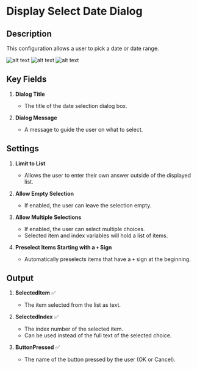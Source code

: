 # Display Select Date Dialog

## Description

This configuration allows a user to pick a date or date range.

![alt text](../../assets/message-boxes/display-select-from-list-dialog.png)
![alt text](../../assets/message-boxes/display-select-from-list-dialog1.png)
![alt text](../../assets/message-boxes/display-select-from-list-dialog2.png)

## **Key Fields**

1. **Dialog Title**  
   - The title of the date selection dialog box.  

2. **Dialog Message**  
   - A message to guide the user on what to select.  

## **Settings**

1. **Limit to List**
   - Allows the user to enter their own answer outside of the displayed list.  

2. **Allow Empty Selection**
   - If enabled, the user can leave the selection empty.  

3. **Allow Multiple Selections**
   - If enabled, the user can select multiple choices.  
   - Selected item and index variables will hold a list of items.  

4. **Preselect Items Starting with a `+` Sign**
   - Automatically preselects items that have a `+` sign at the beginning.  

## **Output**

1. **SelectedItem** ✅  
   - The item selected from the list as text.  

2. **SelectedIndex** ✅  
   - The index number of the selected item.  
   - Can be used instead of the full text of the selected choice.  

3. **ButtonPressed** ✅  
   - The name of the button pressed by the user (OK or Cancel).  